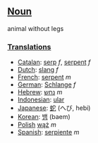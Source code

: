 ==[[Noun]]==

animal without legs

===[[Translation]]s===
*[[Catalan]]: [[serp]] ''f'', [[serpent]] ''f''
*[[Dutch]]: [[slang]] ''f''
*[[French]]: [[serpent]] ''m''
*[[German]]: [[Schlange]] ''f''
*[[Hebrew]]: [[נחש]] ''m''
*[[Indonesian]]: [[ular]]
*[[Japanese]]: [[蛇]] (へび, hebi)
*[[Korean]]: [[뱀]] (baem)
*[[Polish]] [[wąż]] ''m''
*[[Spanish]]: [[serpiente]] ''m''